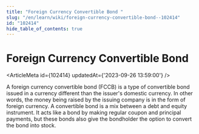 ```yaml
---
title: "Foreign Currency Convertible Bond "
slug: "/en/learn/wiki/foreign-currency-convertible-bond--102414"
id: "102414"
hide_table_of_contents: true
---
```



# Foreign Currency Convertible Bond 

<ArticleMeta id={102414} updatedAt={'2023-09-26 13:59:00'} />
<div className='border-solid border-b border-t-0 my-4 border-[var(--ifm-color-gray-300)]' />

A foreign currency convertible bond (FCCB) is a type of convertible bond issued in a currency different than the issuer's domestic currency. In other words, the money being raised by the issuing company is in the form of foreign currency. A convertible bond is a mix between a debt and equity instrument. It acts like a bond by making regular coupon and principal payments, but these bonds also give the bondholder the option to convert the bond into stock.
